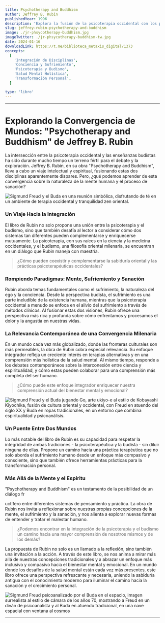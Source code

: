 ```yaml
---
title: Psychotherapy and Buddhism
author: Jeffrey B. Rubin
publishedYear: 1996
description: 'Explora la fusión de la psicoterapia occidental con los principios budistas para enriquecer la terapia. Analiza cómo la sabiduría oriental y las prácticas occidentales se complementan, ofreciendo una visión profunda del sufrimiento y la transformación personal.'
slug: jeffrey-rubin-psychotherapy-and-buddhism
image: ./jr-phsycotherapy-buddhism.jpg
imageTwitter: ./jr-phsycotherapy-buddhism-tw.jpg
date: 2024-01-16
downloadLink: https://t.me/biblioteca_metaxis_digital/1373
concepts:
  [
    'Integración de Disciplinas',
    'Conciencia y Sufriemiento',
    'Psicoterapia y Budismo',
    'Salud Mental Holística',
    'Transformación Personal',
  ]

type: 'libro'
---
```


---

# Explorando la Convergencia de Mundos: "Psychotherapy and Buddhism" de Jeffrey B. Rubin

La intersección entre la psicoterapia occidental y las enseñanzas budistas ha sido durante mucho tiempo un terreno fértil para el debate y la exploración. Jeffrey B. Rubin, en su obra "Psychotherapy and Buddhism", lleva a cabo un viaje intelectual y espiritual, fusionando estas dos disciplinas aparentemente dispares. Pero, ¿qué podemos aprender de esta convergencia sobre la naturaleza de la mente humana y el proceso de sanación?

![Sigmund Freud y el Buda en una reunión simbólica, disfrutando de té en un ambiente de terapia occidental y tranquilidad zen oriental.](./jr-phsycotherapy-buddhism-1.jpg)

### Un Viaje Hacia la Integración

El libro de Rubin no solo propone una unión entre la psicoterapia y el budismo, sino que también desafía al lector a considerar cómo dos sistemas tan diferentes pueden complementarse y enriquecerse mutuamente. La psicoterapia, con sus raíces en la ciencia y la medicina occidentales, y el budismo, una filosofía oriental milenaria, se encuentran en un diálogo que Rubin maneja con maestría.

> ¿Cómo pueden coexistir y complementarse la sabiduría oriental y las prácticas psicoterapéuticas occidentales?

### Rompiendo Paradigmas: Mente, Sufriemiento y Sanación

Rubin aborda temas fundamentales como el sufrimiento, la naturaleza del ego y la conciencia. Desde la perspectiva budista, el sufrimiento es una parte ineludible de la existencia humana, mientras que la psicoterapia occidental a menudo se enfoca en el alivio del sufrimiento a través de métodos clínicos. Al fusionar estas dos visiones, Rubin ofrece una perspectiva más rica y profunda sobre cómo enfrentamos y procesamos el dolor y la angustia en nuestras vidas.

### La Relevancia Contemporánea de una Convergencia Milenaria

En un mundo cada vez más globalizado, donde las fronteras culturales son más permeables, la obra de Rubin cobra especial relevancia. Su enfoque integrador refleja un creciente interés en terapias alternativas y en una comprensión más holística de la salud mental. Al mismo tiempo, responde a los debates contemporáneos sobre la interconexión entre ciencia y espiritualidad, y cómo estas pueden colaborar para una comprensión más completa del ser humano.

> ¿Cómo puede este enfoque integrador enriquecer nuestra comprensión actual del bienestar mental y emocional?

![Sigmund Freud y el Buda jugando Go, arte ukiyo-e al estilo de Kobayashi Kiyochika, fusión de cultura oriental y occidental, con Freud en atuendo del siglo XX y Buda en ropas tradicionales, en un entorno que combina espiritualidad y psicoanálisis.](./jr-phsycotherapy-buddhism-2.jpg)

### Un Puente Entre Dos Mundos

Lo más notable del libro de Rubin es su capacidad para respetar la integridad de ambas tradiciones - la psicoterapéutica y la budista - sin diluir ninguna de ellas. Propone un camino hacia una práctica terapéutica que no solo aborda el sufrimiento humano desde un enfoque más compasivo y consciente, sino que también ofrece herramientas prácticas para la transformación personal.

### Más Allá de la Mente y el Espíritu

"Psychotherapy and Buddhism" es un testamento de la posibilidad de un diálogo fr

uctífero entre diferentes sistemas de pensamiento y práctica. La obra de Rubin nos invita a reflexionar sobre nuestras propias concepciones de la mente, el sufrimiento y la sanación, y nos alienta a explorar nuevas formas de entender y tratar el malestar humano.

> ¿Podemos encontrar en la integración de la psicoterapia y el budismo un camino hacia una mayor comprensión de nosotros mismos y de los demás?

La propuesta de Rubin no solo es un llamado a la reflexión, sino también una invitación a la acción. A través de este libro, se nos anima a mirar más allá de nuestras concepciones tradicionales y a abrazar un enfoque más inclusivo y compasivo hacia el bienestar mental y emocional. En un mundo donde los desafíos de la salud mental están cada vez más presentes, este libro ofrece una perspectiva refrescante y necesaria, uniendo la sabiduría antigua con el conocimiento moderno para iluminar el camino hacia la sanación y el crecimiento personal.

![Sigmund Freud psicoanalizado por el Buda en el espacio, imagen surrealista al estilo de cámara de los años 70, mostrando a Freud en un diván de psicoanalista y al Buda en atuendo tradicional, en una nave espacial con ventana al cosmos](./jr-phsycotherapy-buddhism-3.jpg)

---
